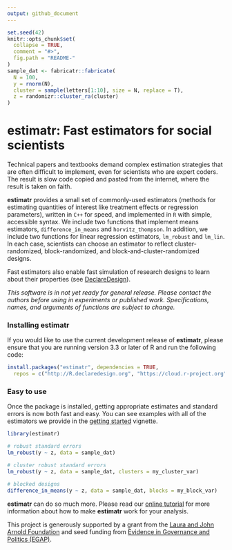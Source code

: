```yaml
---
output: github_document
---
```


<!-- README.md is generated from README.Rmd. Please edit that file -->

```r
set.seed(42)
knitr::opts_chunk$set(
  collapse = TRUE, 
  comment = "#>",
  fig.path = "README-"  
)
sample_dat <- fabricatr::fabricate(
  N = 100,
  y = rnorm(N),
  cluster = sample(letters[1:10], size = N, replace = T),
  z = randomizr::cluster_ra(cluster)
)
```

# estimatr: Fast estimators for social scientists

Technical papers and textbooks demand complex estimation strategies that are often difficult to implement, even for scientists who are expert coders. The result is slow code copied and pasted from the internet, where the result is taken on faith.

**estimatr** provides a small set of commonly-used estimators (methods for estimating quantities of interest like treatment effects or regression parameters), written in `C++` for speed, and implemented in `R` with simple, accessible syntax. We include two functions that implement means estimators, `difference_in_means` and `horvitz_thompson`. In addition, we include two functions for linear regression estimators, `lm_robust` and `lm_lin`. In each case, scientists can choose an estimator to reflect cluster-randomized, block-randomized, and block-and-cluster-randomized designs.

Fast estimators also enable fast simulation of research designs to learn about their properties (see [DeclareDesign](http://declaredesign.org)). 

*This software is in not yet ready for general release. Please contact the authors before using in experiments or published work. Specifications, names, and arguments of functions are subject to change.*

### Installing estimatr

If you would like to use the current development release of **estimatr**, please ensure that you are running version 3.3 or later of R and run the following code:

```r
install.packages("estimatr", dependencies = TRUE,
  repos = c("http://R.declaredesign.org", "https://cloud.r-project.org"))
```

### Easy to use

Once the package is installed, getting appropriate estimates and standard errors is now both fast and easy. You can see examples with all of the estimators we provide in the [getting started](articles/estimatr-vignette.html) vignette.

```r
library(estimatr)

# robust standard errors
lm_robust(y ~ z, data = sample_dat)

# cluster robust standard errors
lm_robust(y ~ z, data = sample_dat, clusters = my_cluster_var)

# blocked designs
difference_in_means(y ~ z, data = sample_dat, blocks = my_block_var)
```

**estimatr** can do so much more. Please read our [online tutorial](articles/estimatr-vignette.html) for more information about how to make **estimatr** work for your analysis.

This project is generously supported by a grant from the [Laura and John Arnold Foundation](http://www.arnoldfoundation.org) and seed funding from [Evidence in Governance and Politics (EGAP)](http://egap.org).
